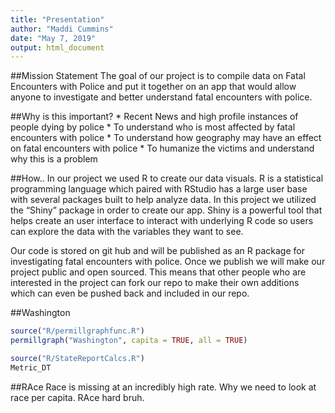 ```yaml
---
title: "Presentation"
author: "Maddi Cummins"
date: "May 7, 2019"
output: html_document
---
```


##Mission Statement
The goal of our project is to compile data on Fatal Encounters with Police and put it together on an app that would allow anyone to investigate and better understand fatal encounters with police.

##Why is this important?
* Recent News and high profile instances of people dying by police
* To understand who is most affected by fatal encounters with police
* To understand how geography may have an effect on fatal encounters with police
* To humanize the victims and understand why this is a problem

##How..
In our project we used R to create our data visuals. R is a statistical programming language which paired with RStudio has a large user base with several packages built to help analyze data. In this project we utilized the "Shiny" package in order to create our app. Shiny is a powerful tool that helps create an user interface to interact with underlying R code so users can explore the data with the variables they want to see.

Our code is stored on git hub and will be published as an R package for investigating fatal encounters with police. Once we publish we will make our project public and open sourced. This means that other people who are interested in the project can fork our repo to make their own additions which can even be pushed back and included in our repo.

##Washington
```r
source("R/permillgraphfunc.R")
permillgraph("Washington", capita = TRUE, all = TRUE)
```

```r
source("R/StateReportCalcs.R")
Metric_DT
```

##RAce
Race is missing at an incredibly high rate. Why we need to look at race per capita. RAce hard bruh.
